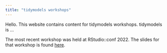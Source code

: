 ```yaml
---
title: "tidymodels workshops"
---
```


Hello. This website contains content for tidymodels workshops. tidymodels is ...

The most recent workshop was held at RStudio::conf 2022. The slides for that workshop is found [here]().
